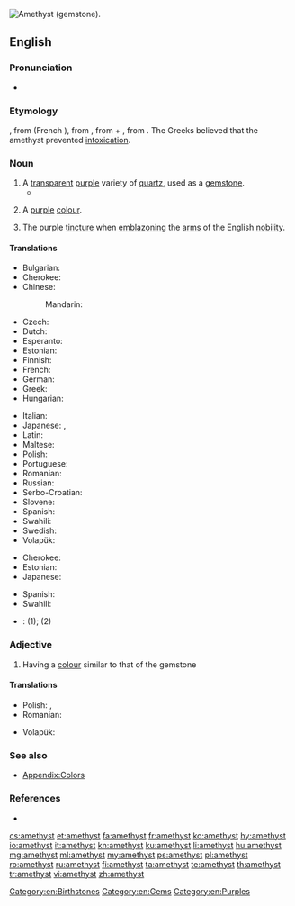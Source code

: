 [[Image:Améthystre sceptre2.jpg|thumb|right|Amethyst (gemstone).]]
{{also|Amethyst}}
==English==

{{wikipedia}}

===Pronunciation===
* {{IPA|/ˈæməθɪst/|lang=en}}

===Etymology===
{{etyl|enm|en}} {{term|ametist|lang=enm}}, from {{etyl|fro|en}} {{term|ametiste|lang=fro}} (French {{term|améthyste|lang=fr}}), from {{etyl|grc|en}} {{term|ἀμέθυστος||not drunk|lang=grc}}, from {{term|ἀ-||not|lang=grc}} + {{term|μεθύω||I am drunk|lang=grc}}, from {{term|μέθυ||wine|lang=grc}}. The Greeks believed that the amethyst prevented [[intoxication]].

===Noun===
{{en-noun}}

# A [[transparent]] [[purple]] variety of [[quartz]], used as a [[gemstone]].
#* {{quote-magazine|date=2012-03
|author=Lee A. Groat
|title=Gemstones
|volume=100|issue=2|page=128
|magazine={{w|American Scientist}}
|url=http://www.americanscientist.org/issues/feature/2012/2/gemstones
|passage=Although there are dozens of different types of gems, among the best known and most important are&nbsp;[&hellip;]&thinsp;. (Common gem materials not addressed in this article include amber, '''amethyst''', chalcedony, garnet, lazurite, malachite, opals, peridot, rhodonite, spinel, tourmaline, turquoise and zircon.)}}
# {{context|uncountable|lang=en}} A [[purple]] [[colour]].
#: {{color panel|amethyst|86608E}}
# {{context|tincture|lang=en}} The purple [[tincture]] when [[emblazon]]ing the [[arms]] of the English [[nobility]].

====Translations====
{{trans-top|gem}}
* Bulgarian: {{t+|bg|аметист}}
* Cherokee: {{t|chr|ᎠᎻᏘᏏ|tr=amitisi|sc=Cher}}
* Chinese:
*: Mandarin: {{t+|cmn|紫水晶|tr=zǐshuǐjīng|sc=Hani}}
* Czech: {{t+|cs|ametyst|m}}
* Dutch: {{t|nl|amethyst|m}}
* Esperanto: {{t|eo|ametisto}}
* Estonian: {{t|et|ametüst}}
* Finnish: {{t+|fi|ametisti}}
* French: {{t+|fr|améthyste|f}}
* German: {{t+|de|Amethyst|m}}
* Greek: {{t+|el|αμέθυστος|m|sc=Grek}}
* Hungarian: {{t+|hu|ametiszt}}
{{trans-mid}}
* Italian: {{t+|it|ametista|f}}
* Japanese: {{t|ja|紫水晶|tr=むらさきすいしょう, murasakisuishō}}, {{t|ja|アメシスト|tr=ameshisuto}}
* Latin: {{t|la|amethystus|f}}
* Maltese: {{t|mt|ametist}}
* Polish: {{t+|pl|ametyst|m}}
* Portuguese: {{t+|pt|ametista|f}}
* Romanian: {{t+|ro|ametist|n}}
* Russian: {{t+|ru|амети́ст|m}}
* Serbo-Croatian: {{t+|sh|ametist|m}}
* Slovene: {{t+|sl|ametíst|m}}
* Spanish: {{t|es|amatista|f}}
* Swahili: {{t|sw|amethisto}}
* Swedish: {{t+|sv|ametist|c}}
* Volapük: {{t|vo|maetüt}}
{{trans-bottom}}

{{trans-top|colour}}
* Cherokee: {{t|chr|ᎠᎻᏘᏏ-ᏕᎭᎷᎨᎢ|tr=amitisi-dehalugei|sc=Cher}}
* Estonian: {{t|et|ametüst}}
* Japanese: {{t|ja|紫色|tr=むらさきいろ, murasakiiro}}
{{trans-mid}}
* Spanish: {{t|es|amatista|f}}
* Swahili: {{t|sw|rangi ya amethisto}}
{{trans-bottom}}

{{checktrans-top}}
<!--Remove this section once all of the translations below have been moved into the tables above.-->
* {{ttbc|lt}}: {{t-check|lt|ametistas|m}} (1); {{t-check|lt|ametistinė spalva|f}} (2)
{{trans-mid}}
{{trans-bottom}}

===Adjective===
{{en-adj}}

# Having a [[colour]] similar to that of the gemstone

====Translations====
{{trans-top|colour}}
* Polish: {{t+|pl|ametystowy}}, {{t+|pl|fioletowy}}
* Romanian: {{t+|ro|purpuriu}}
{{trans-mid}}
* Volapük: {{t|vo|maetütakölik}}
{{trans-bottom}}

===See also===
* [[Appendix:Colors]]

===References===
* {{R:Heraldry 1862}}

[[Category:en:Birthstones]]
[[Category:en:Gems]]
[[Category:en:Purples]]

[[cs:amethyst]]
[[et:amethyst]]
[[fa:amethyst]]
[[fr:amethyst]]
[[ko:amethyst]]
[[hy:amethyst]]
[[io:amethyst]]
[[it:amethyst]]
[[kn:amethyst]]
[[ku:amethyst]]
[[li:amethyst]]
[[hu:amethyst]]
[[mg:amethyst]]
[[ml:amethyst]]
[[my:amethyst]]
[[ps:amethyst]]
[[pl:amethyst]]
[[ro:amethyst]]
[[ru:amethyst]]
[[fi:amethyst]]
[[ta:amethyst]]
[[te:amethyst]]
[[th:amethyst]]
[[tr:amethyst]]
[[vi:amethyst]]
[[zh:amethyst]]